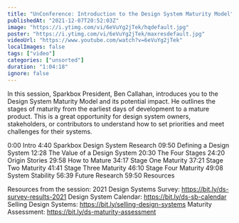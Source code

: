 ```yaml
---
title: "UnConference: Introduction to the Design System Maturity Model"
publishedAt: "2021-12-07T20:52:03Z"
image: "https://i.ytimg.com/vi/6eVuYg2jTek/hqdefault.jpg"
poster: "https://i.ytimg.com/vi/6eVuYg2jTek/maxresdefault.jpg"
videoUrl: "https://www.youtube.com/watch?v=6eVuYg2jTek"
localImages: false
tags: ["video"]
categories: ["unsorted"]
duration: "1:04:18"
ignore: false
---
```

In this session, Sparkbox President, Ben Callahan, introduces you to the Design System Maturity Model and its potential impact. He outlines the stages of maturity from the earliest days of development to a mature product. This is a great opportunity for design system owners, stakeholders, or contributors to understand how to set priorities and meet challenges for their systems.

0:00 Intro
4:40 Sparkbox Design System Research
09:50 Defining a Design System
12:28 The Value of a Design System
20:30 The Four Stages
24:20 Origin Stories
29:58 How to Mature
34:17 Stage One Maturity
37:21 Stage Two Maturity
41:41 Stage Three Maturity
46:10 Stage Four Maturity
49:08 System Stability
56:39 Future Research
59:50 Resources

Resources from the session:
2021 Design Systems Survey: https://bit.ly/ds-survey-results-2021
Design System Calendar:  https://bit.ly/ds-sb-calendar
Selling Design Systems: https://bit.ly/selling-design-systems
Maturity Assessment: https://bit.ly/ds-maturity-assessment
